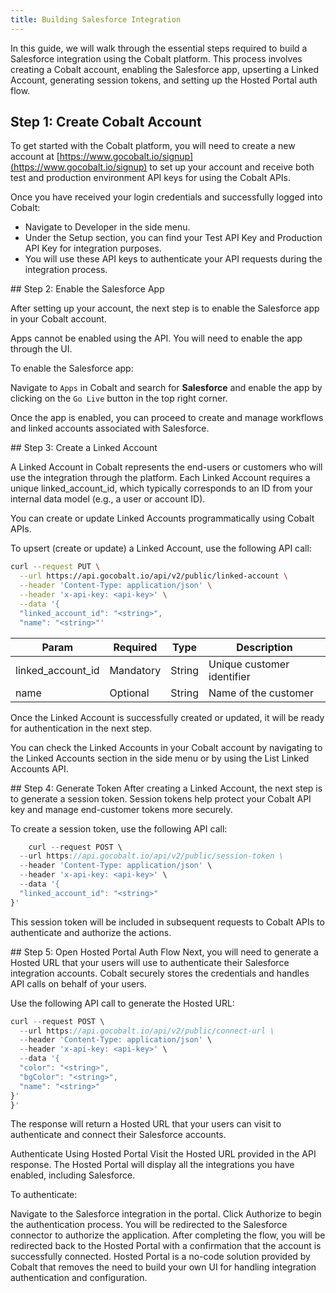 ```yaml
---
title: Building Salesforce Integration
---
```

In this guide, we will walk through the essential steps required to build a Salesforce integration using the Cobalt platform. This process involves creating a Cobalt account, enabling the Salesforce app, upserting a Linked Account, generating session tokens, and setting up the Hosted Portal auth flow.
<Steps>
<Step title="Create Cobalt Account">
## Step 1: Create Cobalt Account

To get started with the Cobalt platform, you will need to create a new account at [https://www.gocobalt.io/signup](https://www.gocobalt.io/signup) to set up your account and receive both test and production environment API keys for using the Cobalt APIs.

Once you have received your login credentials and successfully logged into Cobalt:

- Navigate to Developer in the side menu.
- Under the Setup section, you can find your Test API Key and Production API Key for integration purposes.
- You will use these API keys to authenticate your API requests during the integration process.

</Step>
<Step title="Enable the Salesforce App">
## Step 2: Enable the Salesforce App

After setting up your account, the next step is to enable the Salesforce app in your Cobalt account.

<Note>Apps cannot be enabled using the API. You will need to enable the app through the UI.</Note>

To enable the Salesforce app:

Navigate to `Apps` in Cobalt and search for **Salesforce** and enable the app by clicking on the `Go Live` button in the top right corner.

Once the app is enabled, you can proceed to create and manage workflows and linked accounts associated with Salesforce.
</Step>

<Step title="Create a Linked Account">
## Step 3: Create a Linked Account

A Linked Account in Cobalt represents the end-users or customers who will use the integration through the platform. Each Linked Account requires a unique linked_account_id, which typically corresponds to an ID from your internal data model (e.g., a user or account ID).

You can create or update Linked Accounts programmatically using Cobalt APIs.

To upsert (create or update) a Linked Account, use the following API call:
<CodeGroup>
```bash cURL
curl --request PUT \
  --url https://api.gocobalt.io/api/v2/public/linked-account \
  --header 'Content-Type: application/json' \
  --header 'x-api-key: <api-key>' \
  --data '{
  "linked_account_id": "<string>",
  "name": "<string>"'
```
</CodeGroup>


| Param | Required | Type | Description |
|-------|----------|------|-------------|
|linked_account_id| Mandatory | String | Unique customer identifier|
|name| Optional | String | Name of the customer|

Once the Linked Account is successfully created or updated, it will be ready for authentication in the next step.

You can check the Linked Accounts in your Cobalt account by navigating to the Linked Accounts section in the side menu or by using the List Linked Accounts API.
</Step>

<Step title="Generate Session Token for your Linked Account">
## Step 4: Generate Token
After creating a Linked Account, the next step is to generate a session token. Session tokens help protect your Cobalt API key and manage end-customer tokens more securely.

To create a session token, use the following API call:
<CodeGroup>
```JavaScript cURL
    curl --request POST \
  --url https://api.gocobalt.io/api/v2/public/session-token \
  --header 'Content-Type: application/json' \
  --header 'x-api-key: <api-key>' \
  --data '{
  "linked_account_id": "<string>"
}'
```
</CodeGroup>

This session token will be included in subsequent requests to Cobalt APIs to authenticate and authorize the actions.
</Step>

<Step title="Open Hosted Portal Auth Flow">
## Step 5: Open Hosted Portal Auth Flow
Next, you will need to generate a Hosted URL that your users will use to authenticate their Salesforce integration accounts. Cobalt securely stores the credentials and handles API calls on behalf of your users.

Use the following API call to generate the Hosted URL:
<CodeGroup>
```JavaScript cURL
curl --request POST \
  --url https://api.gocobalt.io/api/v2/public/connect-url \
  --header 'Content-Type: application/json' \
  --header 'x-api-key: <api-key>' \
  --data '{
  "color": "<string>",
  "bgColor": "<string>",
  "name": "<string>"
}'
}'
```
</CodeGroup>

The response will return a Hosted URL that your users can visit to authenticate and connect their Salesforce accounts.

Authenticate Using Hosted Portal
Visit the Hosted URL provided in the API response. The Hosted Portal will display all the integrations you have enabled, including Salesforce.

To authenticate:

Navigate to the Salesforce integration in the portal.
Click Authorize to begin the authentication process.
You will be redirected to the Salesforce connector to authorize the application.
After completing the flow, you will be redirected back to the Hosted Portal with a confirmation that the account is successfully connected.
<Info> Hosted Portal is a no-code solution provided by Cobalt that removes the need to build your own UI for handling integration authentication and configuration. </Info>
</Step>
</Steps>